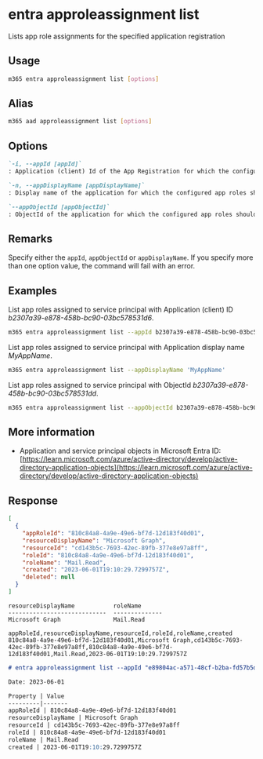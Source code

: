 
# entra approleassignment list

Lists app role assignments for the specified application registration

## Usage

```sh
m365 entra approleassignment list [options]
```

## Alias

```sh
m365 aad approleassignment list [options]
```

## Options

```md definition-list
`-i, --appId [appId]`
: Application (client) Id of the App Registration for which the configured app roles should be retrieved

`-n, --appDisplayName [appDisplayName]`
: Display name of the application for which the configured app roles should be retrieved

`--appObjectId [appObjectId]`
: ObjectId of the application for which the configured app roles should be retrieved
```

<Global />

## Remarks

Specify either the `appId`, `appObjectId` or `appDisplayName`. If you specify more than one option value, the command will fail with an error.

## Examples

List app roles assigned to service principal with Application (client) ID _b2307a39-e878-458b-bc90-03bc578531d6_.

```sh
m365 entra approleassignment list --appId b2307a39-e878-458b-bc90-03bc578531d6
```

List app roles assigned to service principal with Application display name _MyAppName_.

```sh
m365 entra approleassignment list --appDisplayName 'MyAppName'
```

List app roles assigned to service principal with ObjectId _b2307a39-e878-458b-bc90-03bc578531dd_.

```sh
m365 entra approleassignment list --appObjectId b2307a39-e878-458b-bc90-03bc578531dd
```

## More information

- Application and service principal objects in Microsoft Entra ID: [https://learn.microsoft.com/azure/active-directory/develop/active-directory-application-objects](https://learn.microsoft.com/azure/active-directory/develop/active-directory-application-objects)

## Response

<Tabs>
  <TabItem value="JSON">

  ```json
  [
    {
      "appRoleId": "810c84a8-4a9e-49e6-bf7d-12d183f40d01",
      "resourceDisplayName": "Microsoft Graph",
      "resourceId": "cd143b5c-7693-42ec-89fb-377e8e97a8ff",
      "roleId": "810c84a8-4a9e-49e6-bf7d-12d183f40d01",
      "roleName": "Mail.Read",
      "created": "2023-06-01T19:10:29.7299757Z",
      "deleted": null
    }
  ]
  ```

  </TabItem>
  <TabItem value="Text">

  ```text
  resourceDisplayName           roleName
  ----------------------------  --------------
  Microsoft Graph               Mail.Read
  ```

  </TabItem>
  <TabItem value="CSV">

  ```csv
  appRoleId,resourceDisplayName,resourceId,roleId,roleName,created
  810c84a8-4a9e-49e6-bf7d-12d183f40d01,Microsoft Graph,cd143b5c-7693-42ec-89fb-377e8e97a8ff,810c84a8-4a9e-49e6-bf7d-12d183f40d01,Mail.Read,2023-06-01T19:10:29.7299757Z
  ```

  </TabItem>
  <TabItem value="Markdown">

  ```md
  # entra approleassignment list --appId "e89804ac-a571-48cf-b2ba-fd57b5d49993"

  Date: 2023-06-01

  Property | Value
  ---------|-------
  appRoleId | 810c84a8-4a9e-49e6-bf7d-12d183f40d01
  resourceDisplayName | Microsoft Graph
  resourceId | cd143b5c-7693-42ec-89fb-377e8e97a8ff
  roleId | 810c84a8-4a9e-49e6-bf7d-12d183f40d01
  roleName | Mail.Read
  created | 2023-06-01T19:10:29.7299757Z
  ```

  </TabItem>
</Tabs>
